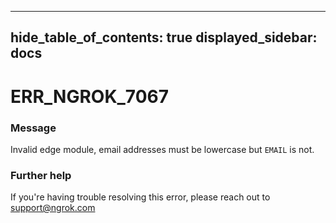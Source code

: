 

---
hide_table_of_contents: true
displayed_sidebar: docs
---


# ERR_NGROK_7067

### Message
Invalid edge module, email addresses must be lowercase but `EMAIL` is not.

<ErrorDetails error="err_ngrok_7067" />



### Further help
If you're having trouble resolving this error, please reach out to [support@ngrok.com](mailto:support@ngrok.com?subject=Help%20with%20ERR_NGROK_7067)

